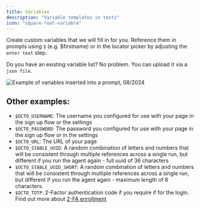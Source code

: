 ```yaml
---
title: Variables
description: "Variable templates in tests"
icon: "square-root-variable"
---
```


Create custom variables that we will fill in for you. Reference them in prompts using `$` (e.g. $firstname) or in the locator picker by adjusting the `enter text` step.

Do you have an existing variable list? No problem. You can upload it via a `json file`.

<Frame caption="Example of custom variables, 11/2024">
  <img
    src="/images/advanced/variables.png"
    alt="Example of variables inserted into a prompt, 08/2024"
  />
</Frame>

## Other examples:

- `$OCTO_USERNAME`: The username you configured for use with your page in the sign up flow or the settings
- `$OCTO_PASSWORD`: The password you configured for use with your page in the sign up flow or in the settings
- `$OCTO_URL`: The URL of your page
- `$OCTO_STABLE_UUID`: A random combination of letters and numbers that will be consistent through multiple references across a single run, but different if you run the agent again - full uuid of 36 characters
- `$OCTO_STABLE_UUID_SHORT`: A random combination of letters and numbers that will be consistent through multiple references across a single run, but different if you run the agent again - maximum length of 8 characters.
- `$OCTO_TOTP`: 2-Factor authentication code if you require if for the login. Find out more about [2-FA enrollment](./2fa)
